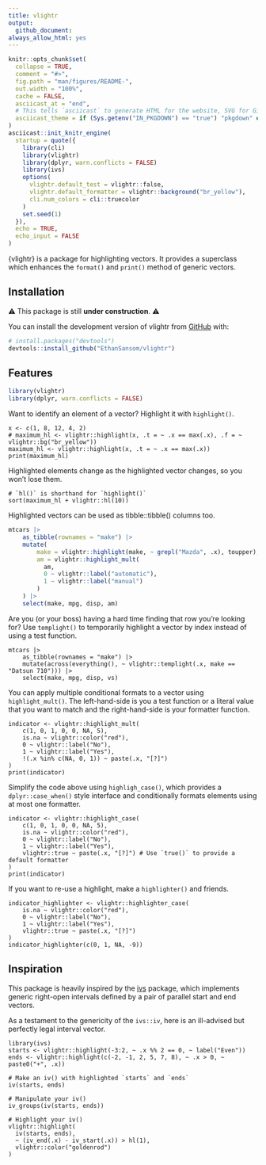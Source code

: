 ```yaml
---
title: vlightr
output:
  github_document:
always_allow_html: yes
---
```


<!-- README.md is generated from README.Rmd. Please edit that file -->

```r
knitr::opts_chunk$set(
  collapse = TRUE,
  comment = "#>",
  fig.path = "man/figures/README-",
  out.width = "100%",
  cache = FALSE,
  asciicast_at = "end",
  # This tells `asciicast` to generate HTML for the website, SVG for GitHub
  asciicast_theme = if (Sys.getenv("IN_PKGDOWN") == "true") "pkgdown" else "readme"
)
asciicast::init_knitr_engine(
  startup = quote({
    library(cli)
    library(vlightr)
    library(dplyr, warn.conflicts = FALSE)
    library(ivs)
    options(
      vlightr.default_test = vlightr::false,
      vlightr.default_formatter = vlightr::background("br_yellow"),
      cli.num_colors = cli::truecolor
    )
    set.seed(1)
  }),
  echo = TRUE,
  echo_input = FALSE
)
```

<!-- badges: start -->

<!-- badges: end -->

{vlightr} is a package for highlighting vectors. It provides a <vlightr_highlight> superclass which enhances the `format()` and `print()` method of generic vectors.


## Installation

⚠️ This package is still **under construction**. ⚠️

You can install the development version of vlightr from [GitHub](https://github.com/) with:

``` r
# install.packages("devtools")
devtools::install_github("EthanSansom/vlightr")
```

## Features

```r
library(vlightr)
library(dplyr, warn.conflicts = FALSE)
```

Want to identify an element of a vector? Highlight it with `highlight()`.

```asciicast
x <- c(1, 8, 12, 4, 2)
# maximum_hl <- vlightr::highlight(x, .t = ~ .x == max(.x), .f = ~ vlightr::bg("br_yellow"))
maximum_hl <- vlightr::highlight(x, .t = ~ .x == max(.x))
print(maximum_hl)
```

Highlighted elements change as the highlighted vector changes, so you won’t lose them.

```asciicast
# `hl()` is shorthand for `highlight()`
sort(maximum_hl + vlightr::hl(10))
```

Highlighted vectors can be used as tibble::tibble() columns too.

```r
mtcars |>
	as_tibble(rownames = "make") |>
	mutate(
		make = vlightr::highlight(make, ~ grepl("Mazda", .x), toupper),
		am = vlightr::highlight_mult(
		  am,
		  0 ~ vlightr::label("automatic"),
		  1 ~ vlightr::label("manual")
		)
	) |>
	select(make, mpg, disp, am)
```

Are you (or your boss) having a hard time finding that row you're looking for? Use `templight()` to temporarily highlight a vector by index instead of using a test 
function.

```asciicast
mtcars |>
	as_tibble(rownames = "make") |>
	mutate(across(everything(), ~ vlightr::templight(.x, make == "Datsun 710"))) |>
	select(make, mpg, disp, vs)
```

You can apply multiple conditional formats to a vector using `highlight_mult()`. The left-hand-side is you a test function or a literal value that you want to match and 
the right-hand-side is your formatter function.

```asciicast
indicator <- vlightr::highlight_mult(
	c(1, 0, 1, 0, 0, NA, 5),
	is.na ~ vlightr::color("red"),
	0 ~ vlightr::label("No"),
	1 ~ vlightr::label("Yes"),
	!(.x %in% c(NA, 0, 1)) ~ paste(.x, "[?]")
)
print(indicator)
```

Simplify the code above using `highligh_case()`, which provides a `dplyr::case_when()` style interface and conditionally formats elements using at most one formatter.

```asciicast
indicator <- vlightr::highlight_case(
	c(1, 0, 1, 0, 0, NA, 5),
	is.na ~ vlightr::color("red"),
	0 ~ vlightr::label("No"),
	1 ~ vlightr::label("Yes"),
	vlightr::true ~ paste(.x, "[?]") # Use `true()` to provide a default formatter
)
print(indicator)
```

If you want to re-use a highlight, make a `highlighter()` and friends.

```asciicast
indicator_highlighter <- vlightr::highlighter_case(
	is.na ~ vlightr::color("red"),
	0 ~ vlightr::label("No"),
	1 ~ vlightr::label("Yes"),
	vlightr::true ~ paste(.x, "[?]")
)
indicator_highlighter(c(0, 1, NA, -9))
```

## Inspiration

This package is heavily inspired by the [ivs](https://github.com/DavisVaughan/ivs) 
package, which implements generic right-open intervals defined by a pair of 
parallel start and end vectors.

As a testament to the genericity of the `ivs::iv`, here is an ill-advised but 
perfectly legal interval vector.

```asciicast
library(ivs)
starts <- vlightr::highlight(-3:2, ~ .x %% 2 == 0, ~ label("Even"))
ends <- vlightr::highlight(c(-2, -1, 2, 5, 7, 8), ~ .x > 0, ~ paste0("+", .x))

# Make an iv() with highlighted `starts` and `ends`
iv(starts, ends)
```

```asciicast
# Manipulate your iv()
iv_groups(iv(starts, ends))
```

```asciicast
# Highlight your iv()
vlightr::highlight(
  iv(starts, ends), 
  ~ (iv_end(.x) - iv_start(.x)) > hl(1),
  vlightr::color("goldenrod")
)
```
